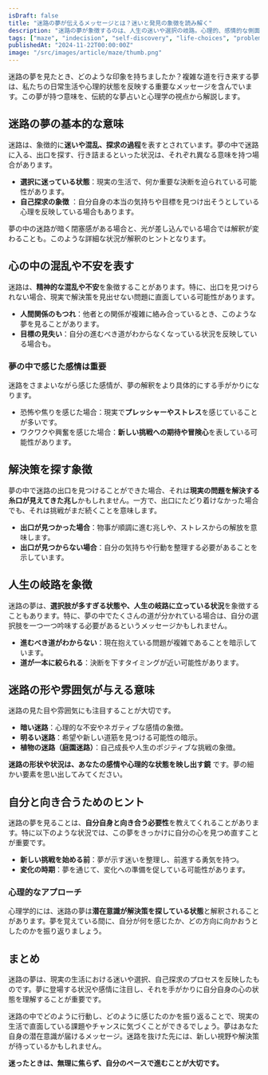 ```yaml
---
isDraft: false
title: "迷路の夢が伝えるメッセージとは？迷いと発見の象徴を読み解く"
description: "迷路の夢が象徴するのは、人生の迷いや選択の岐路。心理的、感情的な側面からその意味を紐解き、自分自身の内面と向き合うヒントを提供します。"
tags: ["maze", "indecision", "self-discovery", "life-choices", "problem-solving"]
publishedAt: "2024-11-22T00:00:00Z"
image: "/src/images/article/maze/thumb.png"
---
```


迷路の夢を見たとき、どのような印象を持ちましたか？複雑な道を行き来する夢は、私たちの日常生活や心理的状態を反映する重要なメッセージを含んでいます。この夢が持つ意味を、伝統的な夢占いと心理学の視点から解説します。

<TableOfContents />

## 迷路の夢の基本的な意味

迷路は、象徴的に<strong>迷いや混乱、探求の過程</strong>を表すとされています。夢の中で迷路に入る、出口を探す、行き詰まるといった状況は、それぞれ異なる意味を持つ場合があります。

- <strong>選択に迷っている状態</strong>：現実の生活で、何か重要な決断を迫られている可能性があります。
- <strong>自己探求の象徴</strong>
  ：自分自身の本当の気持ちや目標を見つけ出そうとしている心理を反映している場合もあります。

夢の中の迷路が暗く閉塞感がある場合と、光が差し込んでいる場合では解釈が変わることも。このような詳細な状況が解釈のヒントとなります。

## 心の中の混乱や不安を表す

迷路は、<strong>精神的な混乱や不安</strong>を象徴することがあります。特に、出口を見つけられない場合、現実で解決策を見出せない問題に直面している可能性があります。

- <strong>人間関係のもつれ</strong>：他者との関係が複雑に絡み合っているとき、このような夢を見ることがあります。
- <strong>目標の見失い</strong>：自分の進むべき道がわからなくなっている状況を反映している場合も。

### 夢の中で感じた感情は重要

迷路をさまよいながら感じた感情が、夢の解釈をより具体的にする手がかりになります。

- 恐怖や焦りを感じた場合：現実で<strong>プレッシャーやストレス</strong>を感じていることが多いです。
- ワクワクや興奮を感じた場合：<strong>新しい挑戦への期待や冒険心</strong>を表している可能性があります。

## 解決策を探す象徴

夢の中で迷路の出口を見つけることができた場合、それは<strong>現実の問題を解決する糸口が見えてきた兆し</strong>かもしれません。一方で、出口にたどり着けなかった場合でも、それは挑戦がまだ続くことを意味します。

- <strong>出口が見つかった場合</strong>：物事が順調に進む兆しや、ストレスからの解放を意味します。
- <strong>出口が見つからない場合</strong>：自分の気持ちや行動を整理する必要があることを示しています。

## 人生の岐路を象徴

迷路の夢は、<strong>選択肢が多すぎる状態や、人生の岐路に立っている状況</strong>を象徴することもあります。特に、夢の中でたくさんの道が分かれている場合は、自分の選択肢を一つ一つ吟味する必要があるというメッセージかもしれません。

- <strong>進むべき道がわからない</strong>：現在抱えている問題が複雑であることを暗示しています。
- <strong>道が一本に絞られる</strong>：決断を下すタイミングが近い可能性があります。

## 迷路の形や雰囲気が与える意味

迷路の見た目や雰囲気にも注目することが大切です。

- <strong>暗い迷路</strong>：心理的な不安やネガティブな感情の象徴。
- <strong>明るい迷路</strong>：希望や新しい道筋を見つける可能性の暗示。
- <strong>植物の迷路（庭園迷路）</strong>：自己成長や人生のポジティブな挑戦の象徴。

<strong>迷路の形状や状況は、あなたの感情や心理的な状態を映し出す鏡</strong>
です。夢の細かい要素を思い出してみてください。

## 自分と向き合うためのヒント

迷路の夢を見ることは、<strong>自分自身と向き合う必要性</strong>を教えてくれることがあります。特に以下のような状況では、この夢をきっかけに自分の心を見つめ直すことが重要です。

- <strong>新しい挑戦を始める前</strong>：夢が示す迷いを整理し、前進する勇気を持つ。
- <strong>変化の時期</strong>：夢を通じて、変化への準備を促している可能性があります。

### 心理的なアプローチ

心理学的には、迷路の夢は<strong>潜在意識が解決策を探している状態</strong>と解釈されることがあります。夢を覚えている間に、自分が何を感じたか、どの方向に向かおうとしたのかを振り返りましょう。

## まとめ

迷路の夢は、現実の生活における迷いや選択、自己探求のプロセスを反映したものです。夢に登場する状況や感情に注目し、それを手がかりに自分自身の心の状態を理解することが重要です。

迷路の中でどのように行動し、どのように感じたのかを振り返ることで、現実の生活で直面している課題やチャンスに気づくことができるでしょう。夢はあなた自身の潜在意識が届けるメッセージ。迷路を抜けた先には、新しい視野や解決策が待っているかもしれません。

<strong>迷ったときは、無理に焦らず、自分のペースで進むことが大切です。</strong>
